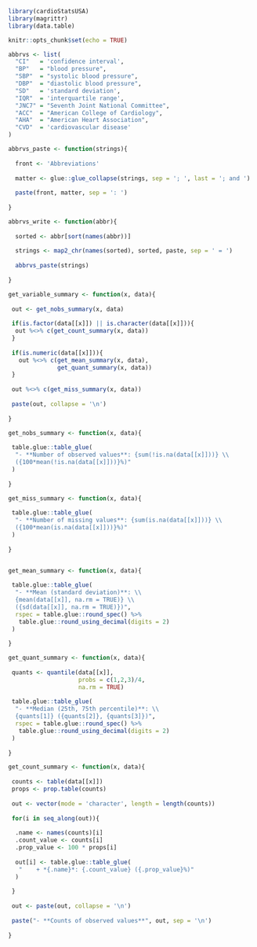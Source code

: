 ```r

library(cardioStatsUSA)
library(magrittr)
library(data.table)

knitr::opts_chunk$set(echo = TRUE)

abbrvs <- list(
  "CI"   = 'confidence interval',
  "BP"   = "blood pressure",
  "SBP"  = "systolic blood pressure",
  "DBP"  = "diastolic blood pressure",
  "SD"   = 'standard deviation',
  "IQR"  = 'interquartile range',
  "JNC7" = "Seventh Joint National Committee",
  "ACC"  = "American College of Cardiology",
  "AHA"  = "American Heart Association",
  "CVD"  = 'cardiovascular disease'
)

abbrvs_paste <- function(strings){
  
  front <- 'Abbreviations'
  
  matter <- glue::glue_collapse(strings, sep = '; ', last = '; and ')
  
  paste(front, matter, sep = ': ')
  
}

abbrvs_write <- function(abbr){
  
  sorted <- abbr[sort(names(abbr))]
  
  strings <- map2_chr(names(sorted), sorted, paste, sep = ' = ')
  
  abbrvs_paste(strings)
  
}

get_variable_summary <- function(x, data){
 
 out <- get_nobs_summary(x, data)
 
 if(is.factor(data[[x]]) || is.character(data[[x]])){
  out %<>% c(get_count_summary(x, data))
 }
 
 if(is.numeric(data[[x]])){
   out %<>% c(get_mean_summary(x, data),
              get_quant_summary(x, data))
 }
 
 out %<>% c(get_miss_summary(x, data))
 
 paste(out, collapse = '\n')
 
}

get_nobs_summary <- function(x, data){
 
 table.glue::table_glue(
  "- **Number of observed values**: {sum(!is.na(data[[x]]))} \\
  ({100*mean(!is.na(data[[x]]))}%)"
 )
 
}

get_miss_summary <- function(x, data){
 
 table.glue::table_glue(
  "- **Number of missing values**: {sum(is.na(data[[x]]))} \\
  ({100*mean(is.na(data[[x]]))}%)"
 )
 
}


get_mean_summary <- function(x, data){
 
 table.glue::table_glue(
  "- **Mean (standard deviation)**: \\
  {mean(data[[x]], na.rm = TRUE)} \\
  ({sd(data[[x]], na.rm = TRUE)})",
  rspec = table.glue::round_spec() %>% 
   table.glue::round_using_decimal(digits = 2)
 )
 
}

get_quant_summary <- function(x, data){
 
 quants <- quantile(data[[x]], 
                    probs = c(1,2,3)/4, 
                    na.rm = TRUE)
 
 table.glue::table_glue(
  "- **Median (25th, 75th percentile)**: \\
  {quants[1]} ({quants[2]}, {quants[3]})",
  rspec = table.glue::round_spec() %>% 
   table.glue::round_using_decimal(digits = 2)
 )
 
}

get_count_summary <- function(x, data){
 
 counts <- table(data[[x]])
 props <- prop.table(counts)
 
 out <- vector(mode = 'character', length = length(counts))
 
 for(i in seq_along(out)){
  
  .name <- names(counts)[i]
  .count_value <- counts[i]
  .prop_value <- 100 * props[i]
  
  out[i] <- table.glue::table_glue(
   "    + *{.name}*: {.count_value} ({.prop_value}%)"
  )
  
 }
 
 out <- paste(out, collapse = '\n')
 
 paste("- **Counts of observed values**", out, sep = '\n')
 
}

```

